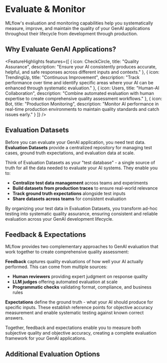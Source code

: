 
# Evaluate & Monitor

MLflow's evaluation and monitoring capabilities help you systematically measure, improve, and maintain the quality of your GenAI applications throughout their lifecycle from development through production.

## Why Evaluate GenAI Applications?

<FeatureHighlights features={[
  {
    icon: CheckCircle,
    title: "Quality Assurance",
    description: "Ensure your AI consistently produces accurate, helpful, and safe responses across different inputs and contexts."
  },
  {
    icon: TrendingUp,
    title: "Continuous Improvement",
    description: "Track performance over time and identify specific areas where your AI can be enhanced through systematic evaluation."
  },
  {
    icon: Users,
    title: "Human-AI Collaboration",
    description: "Combine automated evaluation with human expertise to create comprehensive quality assessment workflows."
  },
  {
    icon: Bot,
    title: "Production Monitoring",
    description: "Monitor AI performance in real-time production environments to maintain quality standards and catch issues early."
  }
]} />

## Evaluation Datasets

Before you can evaluate your GenAI application, you need test data. **Evaluation Datasets** provide a centralized repository for managing test cases, ground truth expectations, and evaluation data at scale.

Think of Evaluation Datasets as your "test database" - a single source of truth for all the data needed to evaluate your AI systems. They enable you to:

- **Centralize test data management** across teams and experiments
- **Build datasets from production traces** to ensure real-world relevance
- **Track ground truth expectations** alongside test inputs
- **Share datasets across teams** for consistent evaluation

By organizing your test data in Evaluation Datasets, you transform ad-hoc testing into systematic quality assurance, ensuring consistent and reliable evaluation across your GenAI development lifecycle.

<TilesGrid>
  <TileCard
    icon={Database}
    iconSize={48}
    title="Evaluation Datasets Overview"
    description="Learn how to create and manage centralized test data repositories for systematic evaluation"
    href="/genai/datasets"
    linkText="Get started →"
    containerHeight={64}
  />
  <TileCard
    icon={Book}
    iconSize={48}
    title="SDK Guide"
    description="Comprehensive guide to creating, updating, and using evaluation datasets programmatically"
    href="/genai/datasets/sdk-guide"
    linkText="View guide →"
    containerHeight={64}
  />
</TilesGrid>

## Feedback & Expectations

MLflow provides two complementary approaches to GenAI evaluation that work together to create comprehensive quality assessment:

**Feedback** captures quality evaluations of how well your AI actually performed. This can come from multiple sources:

- **Human reviewers** providing expert judgment on response quality
- **LLM judges** offering automated evaluation at scale
- **Programmatic checks** validating format, compliance, and business rules

**Expectations** define the ground truth - what your AI should produce for specific inputs. These establish reference points for objective accuracy measurement and enable systematic testing against known correct answers.

Together, feedback and expectations enable you to measure both subjective quality and objective accuracy, creating a complete evaluation framework for your GenAI applications.

<TilesGrid>
  <TileCard
    icon={MessageSquare}
    iconSize={48}
    title="Feedback Collection"
    description="Capture quality evaluations from LLM judges, programmatic checks, and human reviewers"
    href="/genai/assessments/feedback"
    linkText="Start collecting →"
    containerHeight={64}
  />
  <TileCard
    icon={Target}
    iconSize={48}
    title="Ground Truth Expectations"
    description="Define expected outputs and correct answers to establish quality baselines"
    href="/genai/assessments/expectations"
    linkText="Start annotating →"
    containerHeight={64}
  />
</TilesGrid>

## Additional Evaluation Options

<TilesGrid>
  <TileCard
    icon={BarChart3}
    iconSize={48}
    title="LLM Evaluation (Legacy)"
    description="MLflow evaluation capabilities built on top of the classic mlflow.evaluate API for self-hosted or local MLflow"
    href="/genai/eval-monitor/llm-evaluation"
    linkText="Learn more →"
    containerHeight={64}
  />
  <TileCard
    icon={ExternalLink}
    iconSize={48}
    title="New Evaluation Suite (Managed-Only)"
    description="MLflow 3 introduces a new evaluation suite for LLMs/GenAI, available in Managed MLflow on Databricks"
    href="https://docs.databricks.com/aws/en/mlflow3/genai/eval-monitor/"
    linkText="Try with Databricks →"
    containerHeight={64}
  />
</TilesGrid>
